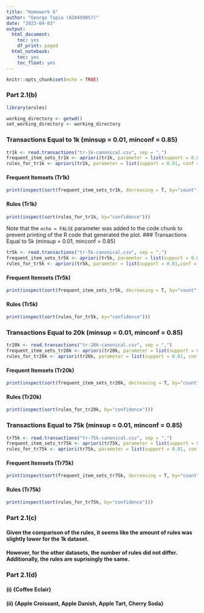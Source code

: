 ---
title: "Homework 6"
author: "George Tapia (A20450857)"
date: "2023-04-03"
output:
  html_document:
    toc: yes
    df_print: paged
  html_notebook:
    toc: yes
    toc_float: yes
---

```{r setup, include=FALSE}
knitr::opts_chunk$set(echo = TRUE)
```


### Part 2.1(b)
```{r}
library(arules)

working_directory <- getwd()
set_working_directory <- working_directory
```

### Transactions Equal to 1k (minsup = 0.01, minconf = 0.85)
```{r}
tr1k <- read.transactions("tr-1k-canonical.csv", sep = ",")
frequent_item_sets_tr1k <- apriori(tr1k, parameter = list(support = 0.01, target = "frequent itemsets"))
rules_for_tr1k <- apriori(tr1k, parameter = list(support = 0.01, conf = 0.85, target = "rules"))
```
#### Frequent Itemsets (Tr1k)
```{r}
print(inspect(sort(frequent_item_sets_tr1k, decreasing = T, by="count")))
```
#### Rules (Tr1k)
```{r}
print(inspect(sort(rules_for_tr1k, by="confidence")))
```
Note that the `echo = FALSE` parameter was added to the code chunk to prevent printing of the R code that generated the plot.
### Transactions Equal to 5k (minsup = 0.01, minconf = 0.85)
```{r}
tr5k <- read.transactions("tr-5k-canonical.csv", sep = ",")
frequent_item_sets_tr5k <- apriori(tr5k, parameter = list(support = 0.01, target = "frequent itemsets"))
rules_for_tr5k <- apriori(tr5k, parameter = list(support = 0.01,conf = 0.85, target = "rules"))
```
#### Frequent Itemsets (Tr5k)
```{r}
print(inspect(sort(frequent_item_sets_tr5k, decreasing = T, by="count")))
```

#### Rules (Tr5k)
```{r}
print(inspect(sort(rules_for_tr5k, by="confidence")))
```

### Transactions Equal to 20k (minsup = 0.01, minconf = 0.85)
```{r}
tr20k <- read.transactions("tr-20k-canonical.csv", sep = ",")
frequent_item_sets_tr20k <- apriori(tr20k, parameter = list(support = 0.01, target = "frequent itemsets"))
rules_for_tr20k <- apriori(tr20k, parameter = list(support = 0.01, conf = 0.85, target = "rules"))
```
#### Frequent Itemsets (Tr20k)
```{r}
print(inspect(sort(frequent_item_sets_tr20k, decreasing = T, by="count")))
```

#### Rules (Tr20k)
```{r}
print(inspect(sort(rules_for_tr20k, by="confidence")))
```

### Transactions Equal to 75k (minsup = 0.01, minconf = 0.85)
```{r}
tr75k <- read.transactions("tr-75k-canonical.csv", sep = ",")
frequent_item_sets_tr75k <- apriori(tr75k, parameter = list(support = 0.01, target = "frequent itemsets"))
rules_for_tr75k <- apriori(tr75k, parameter = list(support = 0.01, conf = 0.85, target = "rules"))
```

#### Frequent Itemsets (Tr75k)
```{r}
print(inspect(sort(frequent_item_sets_tr75k, decreasing = T, by="count")))
```

#### Rules (Tr75k)
```{r}
print(inspect(sort(rules_for_tr75k, by="confidence")))
```

### Part 2.1(c)
#### Given the comparison of the rules, it seems like the amount of rules was slightly lower for the 1k dataset.
#### However, for the other datasets, the number of rules did not differ. Additionally, the rules are suprisingly the same.

### Part 2.1(d)
#### (i)  {Coffee Eclair}
#### (ii) {Apple Croissant, Apple Danish, Apple Tart, Cherry Soda}